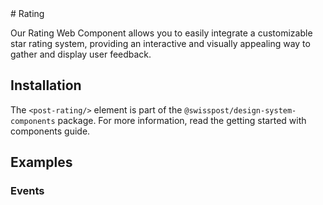 
<Meta of={RatingStories} />

<div className="docs-title">
  # Rating

  <link-design of={JSON.stringify(RatingStories)}></link-design>
</div>

<p className="lead">Our Rating Web Component allows you to easily integrate
a customizable star rating system, providing an
interactive and visually appealing way to gather and display user feedback.</p>

<Canvas of={RatingStories.Default} sourceState='shown'/>
<Controls of={RatingStories.Default} />

## Installation

The `<post-rating/>` element is part of the `@swisspost/design-system-components` package.
For more information, read the <LinkTo kind="edfb619b-fda1-4570-bf25-20830303d483" story="docs">getting started with components guide</LinkTo>.

## Examples

### Events

<Source code={SampleEvents} language="ts" />


